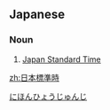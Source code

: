 ==Japanese==
{{ja-kanjitab|日|本|標|準|時}}

===Noun===
{{ja-noun|にほんひょうじゅんじ}}

# [[Japan Standard Time]]

[[Category:ja:Time zones|にほんひょうじゅんじ]]

[[zh:日本標準時]]